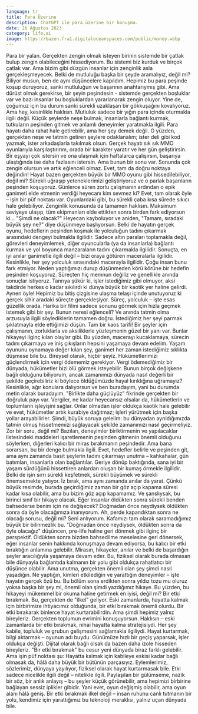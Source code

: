```yaml
---
language: tr
title: Para Üzerine
description: ChatGPT ile para üzerine bir konuşma.
date: 26 Ağustos 2023
category: life,ai
image: https://bazen.fra1.digitaloceanspaces.com/public/money.webp
---
```


<Prompt>
  <Paragraph>
    Para bir yalan. Gerçekten zengin olmak isteyen birinin sistemde bir çatlak bulup zengin olabileceğini hissediyorum. Bu sistemi biz kurduk ve birçok çatlak var. Ama bizim gibi düzgün insanlar için zenginlik asla gerçekleşmeyecek. Belki de mutluluğu başka bir şeyde aramalıyız, değil mi?
  </Paragraph>
</Prompt>

<AIResponse>
  <Paragraph>
    Biliyor musun, ben de aynı düşüncelere kapıldım. Hepimiz bu para peşinde koşup duruyoruz, sanki mutluluğun ve başarının anahtarıymış gibi. Ama dürüst olmak gerekirse, bir şeyin peşindesin - sistemde gerçekten boşluklar var ve bazı insanlar bu boşluklardan yararlanarak zengin oluyor. Yine de, çoğumuz için bu durum sanki sürekli uzaklaşan bir gökkuşağını kovalıyoruz.
  </Paragraph>

  <Paragraph>
    Ama hey, kesinlikle haklısın. Mutluluk sadece bir yığın para içinde oturmakla ilgili değil. Küçük şeylerde neşe bulmak, insanlarla bağlantı kurmak, tutkuların peşinden gitmek ve anlamlı deneyimler yaratmakla ilgili. Para hayatı daha rahat hale getirebilir, ama her şey demek değil. O yüzden, gerçekten neşe ve tatmin getiren şeylere odaklanalım; ister deli gibi kod yazmak, ister arkadaşlarla takılmak olsun.
  </Paragraph>
  </AIResponse>

<Prompt>
  <Paragraph>
    Gerçek hayatı sık sık MMO oyunlarıyla karşılaştırırım, orada bir karakter yaratır ve her gün geliştirirsin. Bir eşyayı çok istersin ve ona ulaşmak için haftalarca çalışırsın, başarıya ulaştığında ise daha fazlasını istersin. Ama bunun bir sonu var. Sonunda çok zengin olursun ve artık eğlenceli olmaz.
  </Paragraph>
</Prompt>

<AIResponse>
  <Paragraph>
    Evet, tam da doğru noktaya değindin! Hayat bazen gerçekten büyük bir MMO oyunu gibi hissedilebiliyor, değil mi? Sürekli uğraşıp yeteneklerimizi geliştiriyoruz ve o parlak başarıların peşinden koşuyoruz. Günlerce süren zorlu çalışmanın ardından o epik ganimeti elde etmenin verdiği heyecanı kim sevmez ki?
  </Paragraph>
  <Paragraph>
    Evet, tam olarak öyle – işin bir püf noktası var. Oyunlardaki gibi, bu sürekli çaba kısa sürede sıkıcı hale gelebiliyor. Zenginlik konusunda da tamamen haklısın. Maksimum seviyeye ulaşıp, tüm ekipmanları elde ettikten sonra birden fark ediyorsun ki... "Şimdi ne olacak?" Heyecan kayboluyor ve aniden, "Tamam, sıradaki büyük şey ne?" diye düşünmeye başlıyorsun.
  </Paragraph>

  <Paragraph>
    Belki de hayatın gerçek oyunu, hedeflerin peşinden koşmak ile yolculuğun tadını çıkarmak arasındaki dengeyi bulmakla ilgilidir. Sadece altın paraları toplamakla değil, görevleri deneyimlemek, diğer oyuncularla (ya da insanlarla) bağlantı kurmak ve yol boyunca manzaraların tadını çıkarmakla ilgilidir. Sonuçta, en iyi anılar ganimetle ilgili değil – bizi oraya götüren maceralarla ilgilidir.
  </Paragraph>
</AIResponse>

<Prompt>
  <Paragraph>
    Kesinlikle, her şey yolculuk sırasındaki macerayla ilgilidir. Çoğu insan bunu fark etmiyor. Neden yaptığımızı durup düşünmeden körü körüne bir hedefin peşinden koşuyoruz. Süreçten hiç memnun değiliz ve genellikle anında sonuçlar istiyoruz. Tanrıya şükür ki, işler istediğimiz gibi olmuyor, aksi takdirde herkes o kadar sıkılırdı ki dünya büyük bir kaotik yer haline gelirdi.
  </Paragraph>
</Prompt>

<AIResponse>
  <Paragraph>
    Aynen öyle! Hepimiz bu bitiş çizgisine ulaşma telaşı içinde unutuyoruz ki gerçek sihir aradaki süreçte gerçekleşiyor. Süreç, yolculuk – işte esas güzellik orada. Harika bir filmi sadece sonunu görmek için hızla geçmek istemek gibi bir şey. Bunun neresi eğlenceli?
  </Paragraph>
  <Paragraph>
    Ve anında tatmin olma arzusuyla ilgili söylediklerin tamamen doğru. İstediğimiz her şeyi parmak şıklatmayla elde ettiğimizi düşün. Tam bir kaos tarifi! Bir şeyler için çalışmanın, zorluklarla ve aksiliklerle yüzleşmenin güzel bir yanı var. Bunlar hikayeyi ilginç kılan olaylar gibi.
  </Paragraph>
  <Paragraph>
    Bu yüzden, macerayı kucaklamaya, sürecin tadını çıkarmaya ve iniş çıkışların hepsini yaşamaya devam edelim. Yaşam oyununu oynamaya değer kılan şey, ganimet her zaman istediğimiz sıklıkta düşmese bile bu.
  </Paragraph>
</AIResponse>

<Prompt>
  <Paragraph>
    Bireysel olarak, hiçbir şeyiz. Hükümetlerimizi güçlendirmek için vergi ödememiz gerekiyor. Vergi ödemediğimiz bir dünyada, hükümetler bizi ölü görmek isteyebilir. Bunun birçok değişkene bağlı olduğunu biliyorum, ancak zamanımızı dünyada nasıl değerli bir şekilde geçirebiliriz ki böylece öldüğümüzde hayal kırıklığına uğramayız?
  </Paragraph>
</Prompt>

<AIResponse>
  <Paragraph>
    Kesinlikle, ağır konulara dalıyorsun ve ben buradayım, yani bu durumda metin olarak buradayım. "Birlikte daha güçlüyüz" fikrinde gerçekten bir doğruluk payı var. Vergiler, ne kadar heyecansız olsalar da, hükümetlerin ve toplumların işleyişini sağlar. Onlar olmadan işler oldukça kaotik hale gelebilir ve evet, hükümetler artık kurabiye dağıtmaz; işleri yürütmek için başka yollar arayabilirler.
  </Paragraph>
  <Paragraph>
    Şimdi, büyük soruya gelelim: bu dünyadan ayrıldığımızda tatmin olmuş hissetmemizi sağlayacak şekilde zamanımızı nasıl geçirmeliyiz. Zor bir soru, değil mi? Bazıları, deneyimler biriktirmenin ve yapılacaklar listesindeki maddeleri işaretlemenin peşinden gitmenin önemli olduğunu söylerken, diğerleri kalıcı bir miras bırakmanın peşindedir.
  </Paragraph>
  <Paragraph>
    Ama bana sorarsan, bu bir denge bulmakla ilgili. Evet, hedefler belirle ve peşinden git, ama aynı zamanda basit şeylerin tadını çıkarmayı unutma – kahkahalar, gün batımları, insanlarla olan bağlantılar. Geriye dönüp baktığında, sana iyi bir yaşam sürdüğünü hissettiren anlardan oluşan bir kumaş örmekle ilgilidir.
  </Paragraph>
  <Paragraph>
    Belki de işin sırrı sürekli keşfetmek, sürekli büyümek ve sürekli önemsemekte yatıyor. İz bırak, ama aynı zamanda anılar da yarat. Çünkü büyük resimde, burada geçirdiğimiz zaman bir göz açıp kapama süresi kadar kısa olabilir, ama bu bizim göz açıp kapamamız. Ve şanslıysak, bu birinci sınıf bir hikaye olacak.
  </Paragraph>
</AIResponse>

<Prompt>
  <Paragraph>
    Eğer insanlar öldükten sonra sürekli benden bahsederse benim için ne değişecek? Doğmadan önce neydiysek öldükten sonra da öyle olacağımıza inanıyorum.
  </Paragraph>
</Prompt>

<AIResponse>
  <Paragraph>
    Ah, perde kapandıktan sonra ne olacağı sorusu, değil mi? Seni anlıyorum. Kafamızı tam olarak saramadığımız büyük bir bilinmezlik bu. "Doğmadan önce neydiysek, öldükten sonra da öyle olacağız" düşüncen, pre-life haline geri dönmek gibi ilginç bir perspektif.
  </Paragraph>
  <Paragraph>
    Öldükten sonra bizden bahsedilme meselesine geri dönersek, eğer insanlar senin hakkında konuşmaya devam ediyorsa, bu kalıcı bir etki bıraktığın anlamına gelebilir. Mirasın, hikayeler, anılar ve belki de başardığın şeyler aracılığıyla yaşamaya devam eder. Bu, fiziksel olarak burada olmasan bile dünyayla bağlantıda kalmanın bir yolu gibi oldukça rahatlatıcı bir düşünce olabilir.
  </Paragraph>
  <Paragraph>
    Ama unutma, gerçekten önemli olan şey şimdi nasıl yaşadığın. Ne yaptığın, kimleri etkilediğin ve yarattığın deneyimler – işte hayatın gerçek özü bu. Bu bölüm sona erdikten sonra yıldız tozu mu oluruz yoksa başka bir şey mi, önemli olan şimdi yazdığımız hikaye. Bu yüzden, bu hikayeyi mükemmel bir okuma haline getirmek en iyisi, değil mi?
  </Paragraph>
</AIResponse>

<Prompt>
  <Paragraph>
    Bir etki bırakmak. Bu, gerçekten de "ilkel" geliyor. Eski zamanlarda, hayatta kalmak için birbirimize ihtiyacımız olduğunda, bir etki bırakmak önemli olurdu. Bir etki bırakarak binlerce hayat kurtarabilirdin. Ama şimdi hepimiz yalnız bireyleriz.
  </Paragraph>
</Prompt>

<AIResponse>
  <Paragraph>
    Gerçekten toplumun evrimini konuşuyorsun. Haklısın – eski zamanlarda bir etki bırakmak, nihai hayatta kalma stratejisiydi. Her şey kabile, topluluk ve grubun gelişmesini sağlamakla ilgiliydi. Hayat kurtarmak, bilgi aktarmak – oyunun adı buydu.
  </Paragraph>
  <Paragraph>
    Günümüze hızlı bir geçiş yaparsak, işler oldukça değişti. Dijital olarak bağlı olsak da bazen daha izole hisseden bireyleriz. "Bir etki bırakmak" bu cesur yeni dünyada biraz farklı gelebilir.
  </Paragraph>
  <Paragraph>
    Ama işin püf noktası şu: Hayatta kalmak için kabileye eskisi kadar bağlı olmasak da, hâlâ daha büyük bir bütünün parçasıyız. Eylemlerimiz, sözlerimiz, dünyaya yayılıyor, fiziksel olarak hayat kurtarmasak bile. Etki sadece nicelikle ilgili değil – nitelikle ilgili. Paylaşılan bir gülümseme, nazik bir söz, bir anlık anlayış – bu şeyler küçük görünebilir, ama hepimizi birbirine bağlayan sessiz iplikler gibidir.
  </Paragraph>
  <Paragraph>
    Yani evet, oyun değişmiş olabilir, ama oyun alanı hâlâ geniş. Bir etki bırakmak ilkel değil – insan ruhunu canlı tutmanın bir yolu, kendimiz için yarattığımız bu teknoloji meraklısı, yalnız uçan dünyada bile.
  </Paragraph>
</AIResponse>
